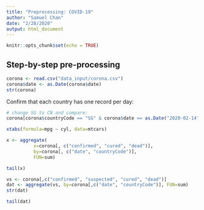 ```yaml
---
title: "Preprocessing: COVID-19"
author: "Samuel Chan"
date: "2/28/2020"
output: html_document
---
```


```r
knitr::opts_chunk$set(echo = TRUE)
```


## Step-by-step pre-processing
```r
corona <- read.csv("data_input/corona.csv")
corona$date <- as.Date(corona$date)
str(corona)
```

Confirm that each country has one record per day:
```r
# change SG to CN and compare:
corona[corona$countryCode == "SG" & corona$date == as.Date("2020-02-14"), ]
```

```r
xtabs(formula=mpg ~ cyl, data=mtcars)
```

```r
x <- aggregate(
          x=corona[, c("confirmed", "cured", "dead")], 
          by=corona[, c("date", "countryCode")],
          FUN=sum)

tail(x)
```



```r
vs <- corona[,c("confirmed", "suspected", "cured", "dead")]
dat <- aggregate(vs, by=corona[,c("date", "countryCode")], FUN=sum)
str(dat)
```

```r
tail(dat)
```

